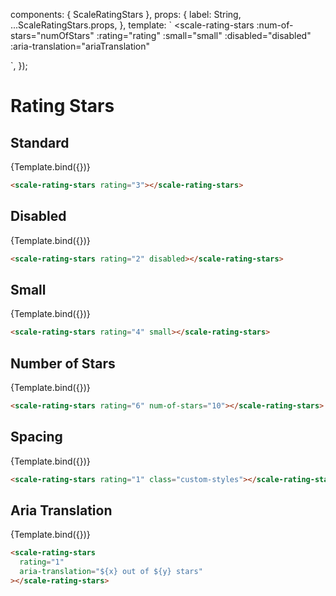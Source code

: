 
<Meta
  title="Beta Components/Rating Stars"
  component={ScaleRatingStars}
  argTypes={{}}
/>

  components: { ScaleRatingStars },
  props: {
    label: String,
    ...ScaleRatingStars.props,
  },
  template: `
  <scale-rating-stars
    :num-of-stars="numOfStars"
    :rating="rating"
    :small="small"
    :disabled="disabled"
    :aria-translation="ariaTranslation"
  >
  </scale-rating-stars>
    `,
});

# Rating Stars

## Standard

<Canvas withSource="none">
  <Story
    name="Standard"
    args={{
      rating: 3,
    }}
  >
    {Template.bind({})}
  </Story>
</Canvas>

<ArgsTable story="Standard" />

```html
<scale-rating-stars rating="3"></scale-rating-stars>
```

## Disabled

<Canvas withSource="none">
  <Story
    name="Disabled"
    args={{
      disabled: true,
      rating: 2,
    }}
  >
    {Template.bind({})}
  </Story>
</Canvas>

```html
<scale-rating-stars rating="2" disabled></scale-rating-stars>
```

## Small

<Canvas withSource="none">
  <Story
    name="Small"
    args={{
      rating: 4,
      small: true,
    }}
  >
    {Template.bind({})}
  </Story>
</Canvas>

```html
<scale-rating-stars rating="4" small></scale-rating-stars>
```

## Number of Stars

<Canvas withSource="none">
  <Story
    name="Number of Stars"
    args={{
      rating: 6,
      numOfStars: 10,
    }}
  >
    {Template.bind({})}
  </Story>
</Canvas>

```html
<scale-rating-stars rating="6" num-of-stars="10"></scale-rating-stars>
```

## Spacing

<Canvas withSource="none">
  <Story
    name="Spacing"
    args={{
      rating: 1,
    }}
  >
    {Template.bind({})}
  </Story>
</Canvas>

```html
<scale-rating-stars rating="1" class="custom-styles"></scale-rating-stars>
```

## Aria Translation

<Canvas withSource="none">
  <Story
    name="Aria Translation"
    args={{
      rating: 1,
      ariaTranslation: '${x} out of ${y} stars',
    }}
  >
    {Template.bind({})}
  </Story>
</Canvas>

```html
<scale-rating-stars
  rating="1"
  aria-translation="${x} out of ${y} stars"
></scale-rating-stars>
```
